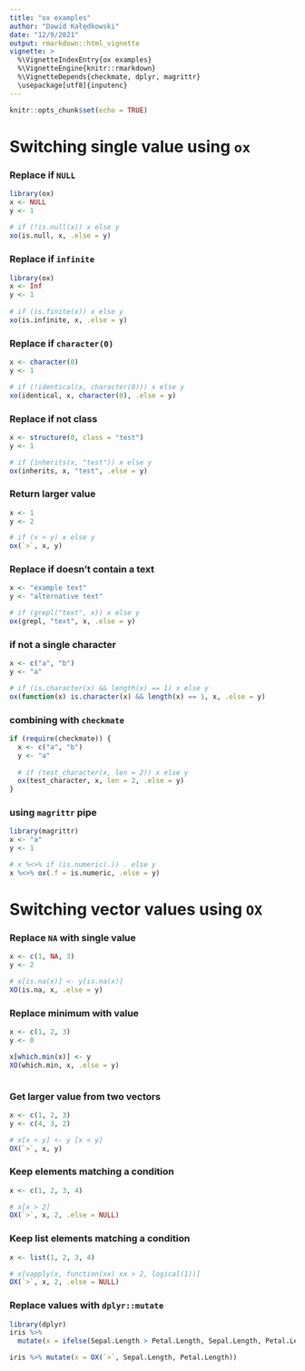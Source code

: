 ```yaml
---
title: "ox examples"
author: "Dawid Kałędkowski"
date: "12/9/2021"
output: rmarkdown::html_vignette
vignette: >
  %\VignetteIndexEntry{ox examples}
  %\VignetteEngine{knitr::rmarkdown}
  %\VignetteDepends{checkmate, dplyr, magrittr}
  \usepackage[utf8]{inputenc}
---
```


```r
knitr::opts_chunk$set(echo = TRUE)
```

# Switching single value using `ox`

### Replace if `NULL`

```r
library(ox)
x <- NULL
y <- 1
  
# if (!is.null(x)) x else y
xo(is.null, x, .else = y)
```

### Replace if `infinite`
```r
library(ox)
x <- Inf
y <- 1
  
# if (is.finite(x)) x else y
xo(is.infinite, x, .else = y)
```

### Replace if `character(0)`
```r
x <- character(0)
y <- 1

# if (!identical(x, character(0))) x else y
xo(identical, x, character(0), .else = y)
```

### Replace if not class 
```r
x <- structure(0, class = "test")
y <- 1

# if (inherits(x, "test")) x else y
ox(inherits, x, "test", .else = y)
```

### Return larger value
```r
x <- 1
y <- 2

# if (x > y) x else y
ox(`>`, x, y)
```

### Replace if doesn't contain a text
```r
x <- "example text"
y <- "alternative text"

# if (grepl("text", x)) x else y
ox(grepl, "text", x, .else = y)
```

### if not a single character
```r
x <- c("a", "b")
y <- "a"

# if (is.character(x) && length(x) == 1) x else y
ox(function(x) is.character(x) && length(x) == 1, x, .else = y)
```

### combining with `checkmate`
```r
if (require(checkmate)) {
  x <- c("a", "b")
  y <- "a"
  
  # if (test_character(x, len = 2)) x else y
  ox(test_character, x, len = 2, .else = y)  
}
```

### using `magrittr` pipe
```r
library(magrittr)
x <- "a"
y <- 1

# x %<>% if (is.numeric(.)) . else y
x %<>% ox(.f = is.numeric, .else = y)
```
# Switching vector values using `OX`

### Replace `NA` with single value
```r
x <- c(1, NA, 3)
y <- 2

# x[is.na(x)] <- y[is.na(x)]
XO(is.na, x, .else = y)
```

### Replace minimum with value
```r
x <- c(1, 2, 3)
y <- 0

x[which.min(x)] <- y
XO(which.min, x, .else = y)
```


```r
```


### Get larger value from two vectors
```r
x <- c(1, 2, 3)
y <- c(4, 3, 2)

# x[x < y] <- y [x < y]
OX(`>`, x, y)
```

### Keep elements matching a condition
```r
x <- c(1, 2, 3, 4)

# x[x > 2]
OX(`>`, x, 2, .else = NULL)
```

### Keep list elements matching a condition
```r
x <- list(1, 2, 3, 4)

# x[vapply(x, function(xx) xx > 2, logical(1))]
OX(`>`, x, 2, .else = NULL)
```

### Replace values with `dplyr::mutate`
```r
library(dplyr)
iris %>%
  mutate(x = ifelse(Sepal.Length > Petal.Length, Sepal.Length, Petal.Length))

iris %>% mutate(x = OX(`>`, Sepal.Length, Petal.Length))
```
